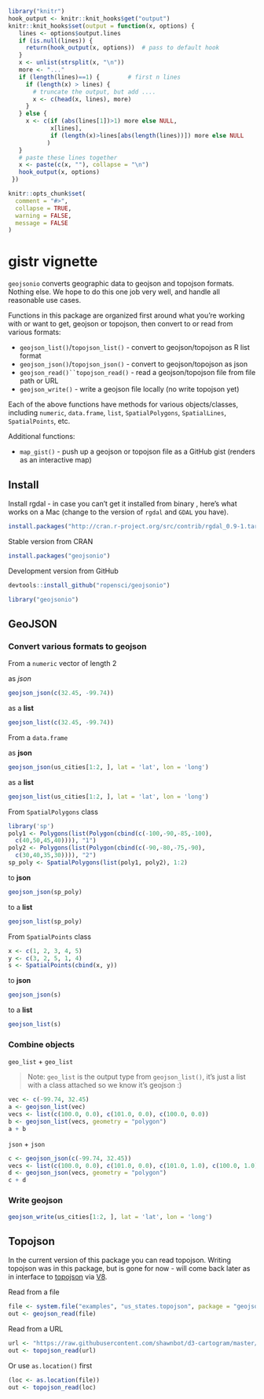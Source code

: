 <!--
%\VignetteEngine{knitr::knitr}
%\VignetteIndexEntry{geojsonio vignette}
-->

```r
library("knitr")
hook_output <- knitr::knit_hooks$get("output")
knitr::knit_hooks$set(output = function(x, options) {
   lines <- options$output.lines
   if (is.null(lines)) {
     return(hook_output(x, options))  # pass to default hook
   }
   x <- unlist(strsplit(x, "\n"))
   more <- "..."
   if (length(lines)==1) {        # first n lines
     if (length(x) > lines) {
       # truncate the output, but add ....
       x <- c(head(x, lines), more)
     }
   } else {
     x <- c(if (abs(lines[1])>1) more else NULL,
            x[lines],
            if (length(x)>lines[abs(length(lines))]) more else NULL
           )
   }
   # paste these lines together
   x <- paste(c(x, ""), collapse = "\n")
   hook_output(x, options)
 })

knitr::opts_chunk$set(
  comment = "#>",
  collapse = TRUE,
  warning = FALSE,
  message = FALSE
)
```

gistr vignette
==============

`geojsonio` converts geographic data to geojson and topojson formats. Nothing else. We hope to do this one job very well, and handle all reasonable use cases.

Functions in this package are organized first around what you're working with or want to get, geojson or topojson, then convert to or read from various formats:

* `geojson_list()`/`topojson_list()` - convert to geojson/topojson as R list format
* `geojson_json()`/`topojson_json()` - convert to geojson/topojson as json
* `geojson_read()``topojson_read()` - read a geojson/topojson file from file path or URL
* `geojson_write()` - write a geojson file locally (no write topojson yet)

Each of the above functions have methods for various objects/classes, including `numeric`, `data.frame`, `list`, `SpatialPolygons`, `SpatialLines`, `SpatialPoints`, etc.

Additional functions:

* `map_gist()` - push up a geojson or topojson file as a GitHub gist (renders as an interactive map)

## Install

Install rgdal - in case you can't get it installed from binary , here's what works on a Mac (change to the version of `rgdal` and `GDAL` you have).

```r
install.packages("http://cran.r-project.org/src/contrib/rgdal_0.9-1.tar.gz", repos = NULL, type="source", configure.args = "--with-gdal-config=/Library/Frameworks/GDAL.framework/Versions/1.11/unix/bin/gdal-config --with-proj-include=/Library/Frameworks/PROJ.framework/unix/include --with-proj-lib=/Library/Frameworks/PROJ.framework/unix/lib")
```

Stable version from CRAN

```r
install.packages("geojsonio")
```

Development version from GitHub

```r
devtools::install_github("ropensci/geojsonio")
```

```r
library("geojsonio")
```

## GeoJSON

### Convert various formats to geojson

From a `numeric` vector of length 2

as _json_

```r
geojson_json(c(32.45, -99.74))
```

as a __list__

```r
geojson_list(c(32.45, -99.74))
```

From a `data.frame`

as __json__

```r
geojson_json(us_cities[1:2, ], lat = 'lat', lon = 'long')
```

as a __list__

```r
geojson_list(us_cities[1:2, ], lat = 'lat', lon = 'long')
```

From `SpatialPolygons` class

```r
library('sp')
poly1 <- Polygons(list(Polygon(cbind(c(-100,-90,-85,-100),
  c(40,50,45,40)))), "1")
poly2 <- Polygons(list(Polygon(cbind(c(-90,-80,-75,-90),
  c(30,40,35,30)))), "2")
sp_poly <- SpatialPolygons(list(poly1, poly2), 1:2)
```

to __json__

```r
geojson_json(sp_poly)
```

to a __list__

```r
geojson_list(sp_poly)
```

From `SpatialPoints` class

```r
x <- c(1, 2, 3, 4, 5)
y <- c(3, 2, 5, 1, 4)
s <- SpatialPoints(cbind(x, y))
```

to __json__

```r
geojson_json(s)
```

to a __list__

```r
geojson_list(s)
```

### Combine objects

`geo_list` + `geo_list`

> Note: `geo_list` is the output type from `geojson_list()`, it's just a list with a class attached so we know it's geojson :)

```r
vec <- c(-99.74, 32.45)
a <- geojson_list(vec)
vecs <- list(c(100.0, 0.0), c(101.0, 0.0), c(100.0, 0.0))
b <- geojson_list(vecs, geometry = "polygon")
a + b
```

`json` + `json`

```r
c <- geojson_json(c(-99.74, 32.45))
vecs <- list(c(100.0, 0.0), c(101.0, 0.0), c(101.0, 1.0), c(100.0, 1.0), c(100.0, 0.0))
d <- geojson_json(vecs, geometry = "polygon")
c + d
```

### Write geojson

```r
geojson_write(us_cities[1:2, ], lat = 'lat', lon = 'long')
```

## Topojson

In the current version of this package you can read topojson. Writing topojson was in this package, but is gone for now - will come back later as in interface to [topojson](https://github.com/mbostock/topojson) via [V8](https://github.com/jeroenooms/V8).

Read from a file

```r
file <- system.file("examples", "us_states.topojson", package = "geojsonio")
out <- geojson_read(file)
```

Read from a URL

```r
url <- "https://raw.githubusercontent.com/shawnbot/d3-cartogram/master/data/us-states.topojson"
out <- topojson_read(url)
```

Or use `as.location()` first

```r
(loc <- as.location(file))
out <- topojson_read(loc)
```
